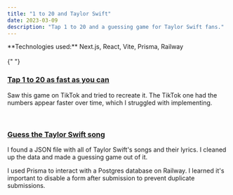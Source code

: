 ```yaml
---
title: "1 to 20 and Taylor Swift"
date: 2023-03-09
description: "Tap 1 to 20 and a guessing game for Taylor Swift fans."
---
```



<Note emoji="📟" type="technology">
  **Technologies used:** Next.js, React, Vite, Prisma, Railway
</Note>

<br />
<br />{" "}

### [Tap 1 to 20 as fast as you can](https://1to20.vercel.app/)

Saw this game on TikTok and tried to recreate it. The TikTok one had the numbers appear faster over time, which I struggled with implementing.

<br />

### [Guess the Taylor Swift song](https://tsguess.vercel.app/)

I found a JSON file with all of Taylor Swift's songs and their lyrics. I cleaned up the data and made a guessing game out of it.

I used Prisma to interact with a Postgres database on Railway. I learned it's important to disable a form after submission to prevent duplicate submissions.
